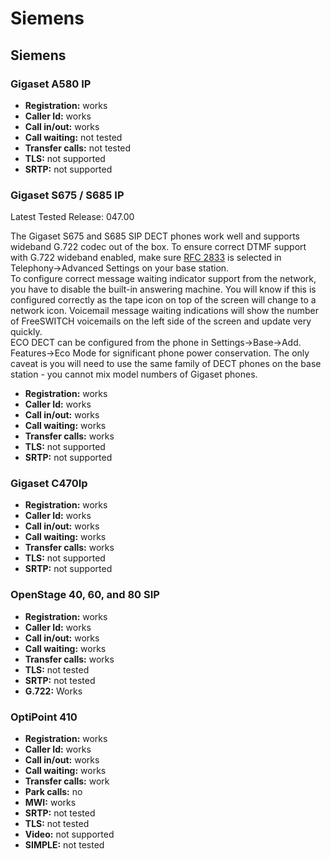 
# Siemens 


## Siemens

### Gigaset A580 IP

* **Registration:** works
* **Caller Id:** works
* **Call in/out:** works
* **Call waiting:** not tested
* **Transfer calls:** not tested
* **TLS:** not supported
* **SRTP:** not supported

### Gigaset S675 / S685 IP

Latest Tested Release: 047.00   
  
The Gigaset S675 and S685 SIP DECT phones work well and supports wideband G.722 codec out of the box. To ensure correct DTMF support with G.722 wideband enabled, make sure [RFC 2833](https://tools.ietf.org/html/rfc2833) is selected in Telephony->Advanced Settings on your base station.   
To configure correct message waiting indicator support from the network, you have to disable the built-in answering machine. You will know if this is configured correctly as the tape icon on top of the screen will change to a network icon. Voicemail message waiting indications will show the number of FreeSWITCH voicemails on the left side of the screen and update very quickly.   
ECO DECT can be configured from the phone in Settings->Base->Add. Features->Eco Mode for significant phone power conservation. The only caveat is you will need to use the same family of DECT phones on the base station - you cannot mix model numbers of Gigaset phones. 

* **Registration:** works
* **Caller Id:** works
* **Call in/out:** works
* **Call waiting:** works
* **Transfer calls:** works
* **TLS:** not supported
* **SRTP:** not supported

### Gigaset C470Ip

* **Registration:** works
* **Caller Id:** works
* **Call in/out:** works
* **Call waiting:** works
* **Transfer calls:** works
* **TLS:** not supported
* **SRTP:** not supported

### OpenStage 40, 60, and 80 SIP

* **Registration:** works
* **Caller Id:** works
* **Call in/out:** works
* **Call waiting:** works
* **Transfer calls:** works
* **TLS:** not tested
* **SRTP:** not tested
* **G.722:** Works

### OptiPoint 410

* **Registration:** works
* **Caller Id:** works
* **Call in/out:** works
* **Call waiting:** works
* **Transfer calls:** work
* **Park calls:** no
* **MWI:** works
* **SRTP:** not tested
* **TLS:** not tested
* **Video:** not supported
* **SIMPLE:** not tested


